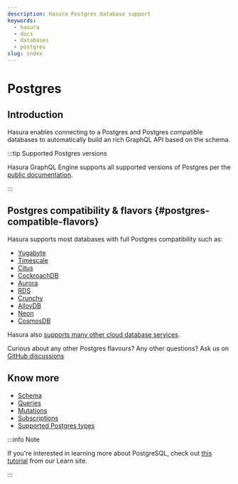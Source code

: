 ```yaml
---
description: Hasura Postgres database support
keywords:
  - hasura
  - docs
  - databases
  - postgres
slug: index
---
```


# Postgres

## Introduction

Hasura enables connecting to a Postgres and Postgres compatible databases to automatically build an rich GraphQL API
based on the schema.

:::tip Supported Postgres versions

Hasura GraphQL Engine supports all supported versions of Postgres per the
[public documentation](https://www.postgresql.org/support/versioning/).

:::

## Postgres compatibility & flavors {#postgres-compatible-flavors}

Hasura supports most databases with full Postgres compatibility such as:

- [Yugabyte](https://www.yugabyte.com/)
- [Timescale](https://www.timescale.com/)
- [Citus](https://www.citusdata.com/)
- [CockroachDB](https://www.cockroachlabs.com/product/)
- [Aurora](https://docs.aws.amazon.com/AmazonRDS/latest/AuroraUserGuide/Aurora.AuroraPostgreSQL.html)
- [RDS](https://aws.amazon.com/rds/postgresql/)
- [Crunchy](https://www.crunchydata.com/)
- [AlloyDB](https://cloud.google.com/alloydb)
- [Neon](https://neon.tech/)
- [CosmosDB](https://azure.microsoft.com/en-gb/products/cosmos-db/)

Hasura also [supports many other cloud database services](/databases/connect-db/cloud-databases/index.mdx).

Curious about any other Postgres flavours? Any other questions? Ask us on
[GitHub discussions](https://github.com/hasura/graphql-engine/discussions)

## Know more

- [Schema](/schema/postgres/index.mdx)
- [Queries](/queries/postgres/index.mdx)
- [Mutations](/mutations/postgres/index.mdx)
- [Subscriptions](/subscriptions/postgres/index.mdx)
- [Supported Postgres types](/schema/postgres/postgresql-types.mdx)

:::info Note

If you're interested in learning more about PostgreSQL, check out
[this tutorial](https://hasura.io/learn/database/postgresql/introduction/) from our Learn site.

:::
